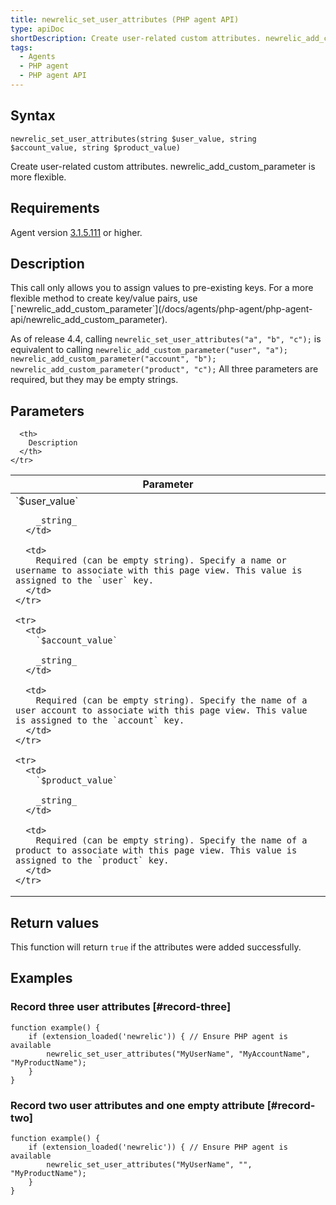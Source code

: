 ```yaml
---
title: newrelic_set_user_attributes (PHP agent API)
type: apiDoc
shortDescription: Create user-related custom attributes. newrelic_add_custom_parameter is more flexible.
tags:
  - Agents
  - PHP agent
  - PHP agent API
---
```


## Syntax

```
newrelic_set_user_attributes(string $user_value, string $account_value, string $product_value)
```

Create user-related custom attributes. newrelic_add_custom_parameter is more flexible.

## Requirements

Agent version [3.1.5.111](https://docs.newrelic.com/docs/release-notes/agent-release-notes/php-release-notes/php-agent-315111) or higher.

## Description

<Callout variant="tip">
  This call only allows you to assign values to pre-existing keys. For a more flexible method to create key/value pairs, use [`newrelic_add_custom_parameter`](/docs/agents/php-agent/php-agent-api/newrelic_add_custom_parameter).
</Callout>

As of release 4.4, calling `newrelic_set_user_attributes("a", "b", "c");` is equivalent to calling `newrelic_add_custom_parameter("user", "a"); newrelic_add_custom_parameter("account", "b"); newrelic_add_custom_parameter("product", "c");` All three parameters are required, but they may be empty strings.

## Parameters

<table>
  <thead>
    <tr>
      <th width="25%">
        Parameter
      </th>

      <th>
        Description
      </th>
    </tr>
  </thead>

  <tbody>
    <tr>
      <td>
        `$user_value`

        _string_
      </td>

      <td>
        Required (can be empty string). Specify a name or username to associate with this page view. This value is assigned to the `user` key.
      </td>
    </tr>

    <tr>
      <td>
        `$account_value`

        _string_
      </td>

      <td>
        Required (can be empty string). Specify the name of a user account to associate with this page view. This value is assigned to the `account` key.
      </td>
    </tr>

    <tr>
      <td>
        `$product_value`

        _string_
      </td>

      <td>
        Required (can be empty string). Specify the name of a product to associate with this page view. This value is assigned to the `product` key.
      </td>
    </tr>
  </tbody>
</table>

## Return values

This function will return `true` if the attributes were added successfully.

## Examples

### Record three user attributes [#record-three]

```
function example() {
    if (extension_loaded('newrelic')) { // Ensure PHP agent is available
        newrelic_set_user_attributes("MyUserName", "MyAccountName", "MyProductName");
    }
}
```

### Record two user attributes and one empty attribute [#record-two]

```
function example() {
    if (extension_loaded('newrelic')) { // Ensure PHP agent is available
        newrelic_set_user_attributes("MyUserName", "", "MyProductName");
    }
}
```
